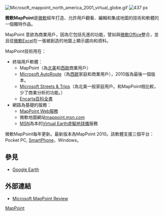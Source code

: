 {{Infobox Software
| name = Microsoft MapPoint
| logo = 
| screenshot = <!-- 檔案不存在 [[File:MapPoint2009.png|250px]] ，可從英文維基百科取得 -->
| caption = Microsoft MapPoint North America 2009
| developer = [[Microsoft|Microsoft]]
| latest_release_version = MapPoint 2009
| latest_release_date = 2008年8月
| latest_preview_version = MapPoint 2010
| latest_preview_date = 2009年8月
| operating_system = [[Microsoft_Windows|Microsoft Windows]]
| genre = [[GIS_software|GIS software]]
| license = [[專有軟件|專有]] [[EULA|EULA]]
| website = [http://www.microsoft.com/mappoint/default.mspx Microsoft MapPoint Home]
}}

[[File:Microsoft_mappoint_north_america_2001_virtual_globe.gif|thumb]]{{clearright}}
[[File:Map_detail_comparison_-_mappoint_and_encarta.gif|437 px]]

'''微軟MapPoint'''是[[微軟|微軟]]經年打造、允許用戶觀看、編輯和集成地圖的技術和軟體的一個獨特作品。

MapPoint 意欲為商業用戶，因為它包括先進的功能，譬如與[[Microsoft_Office|微軟Office]]整合，並且從[[Microsoft_Excel|微軟Excel]]在一張被創造的地圖上顯示趨向和資料。

MapPoint技術用在：
* 終端用戶軟體：
** MapPoint（為[[北美|北美]]和[[西歐|西歐]]商業用戶）
** [[Microsoft_AutoRoute|Microsoft AutoRoute]]（為[[西歐|西歐]]家庭和商業用戶），2010版為最後一個版本。
** [[Microsoft_Streets_&_Trips|Microsoft Streets & Trips]]（為北美一般家庭用戶。和MapPoint相比較，少了商業分析的功能。）
** [[Encarta|Encarta]][[百科全書|百科全書]]
* 網路為基礎的服務：
** [http://www.microsoft.com/mappoint/products/webservice MapPoint Web服務]{{Dead link|date=2018年8月 |bot=InternetArchiveBot |fix-attempted=yes }}
** 微軟地圖網站[https://web.archive.org/web/20080821110658/http://mappoint.msn.com/ mappoint.msn.com]
** [[MSN|MSN]]為本的[[Virtual_Earth|Virtual Earth]][[虛擬地球儀|虛擬地球儀]]服務

微軟MapPoint每年更新。最新版本為MapPoint 2010。該軟體支援三個平台：Pocket PC, [[Windows_Mobile|SmartPhone]]，Windows。

== 參見 ==
* [[Google_Earth|Google Earth]]

== 外部連結 ==
* [http://www.laptopgpsworld.com/2736-review-microsoft-mappoint Microsoft MapPoint Review] {{Wayback|url=http://www.laptopgpsworld.com/2736-review-microsoft-mappoint |date=20161115001444 }}


{{Microsoft Office}}
{{compu-soft-stub}}

[[Category:微软软件|MapPoint]]